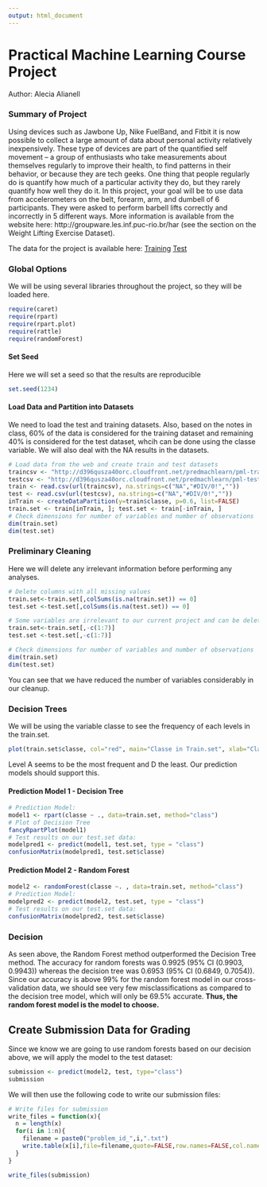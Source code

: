 ```yaml
---
output: html_document
---
```

Practical Machine Learning Course Project
========================================================
Author: Alecia Alianell

### Summary of Project
Using devices such as Jawbone Up, Nike FuelBand, and Fitbit it is now possible to collect a large amount of data about personal activity relatively inexpensively. These type of devices are part of the quantified self movement – a group of enthusiasts who take measurements about themselves regularly to improve their health, to find patterns in their behavior, or because they are tech geeks. One thing that people regularly do is quantify how much of a particular activity they do, but they rarely quantify how well they do it. In this project, your goal will be to use data from accelerometers on the belt, forearm, arm, and dumbell of 6 participants. They were asked to perform barbell lifts correctly and incorrectly in 5 different ways. More information is available from the website here: http://groupware.les.inf.puc-rio.br/har (see the section on the Weight Lifting Exercise Dataset).

The data for the project is available here:
[Training](https://d396qusza40orc.cloudfront.net/predmachlearn/pml-training.csv) 
[Test](https://d396qusza40orc.cloudfront.net/predmachlearn/pml-testing.csv)

### Global Options
We will be using several libraries throughout the project, so they will be loaded here.
```r
require(caret)
require(rpart)
require(rpart.plot)
require(rattle)
require(randomForest)
```
#### Set Seed
Here we will set a seed so that the results are reproducible
```r
set.seed(1234)
```
#### Load Data and Partition into Datasets
We need to load the test and training datasets.  Also, based on the notes in class, 60% of the data is considered for the training dataset and remaining 40% is considered for the test dataset, whcih can be done using the classe variable.  We will also deal with the NA results in the datasets.
```r
# Load data from the web and create train and test datasets
traincsv <- "http://d396qusza40orc.cloudfront.net/predmachlearn/pml-training.csv"
testcsv <- "http://d396qusza40orc.cloudfront.net/predmachlearn/pml-testing.csv"
train <- read.csv(url(traincsv), na.strings=c("NA","#DIV/0!",""))
test <- read.csv(url(testcsv), na.strings=c("NA","#DIV/0!",""))
inTrain <- createDataPartition(y=train$classe, p=0.6, list=FALSE)
train.set <- train[inTrain, ]; test.set <- train[-inTrain, ]
# Check dimensions for number of variables and number of observations
dim(train.set)
dim(test.set)
```
### Preliminary Cleaning
Here we will delete any irrelevant information before performing any analyses.
```r
# Delete columns with all missing values
train.set<-train.set[,colSums(is.na(train.set)) == 0]
test.set <-test.set[,colSums(is.na(test.set)) == 0]

# Some variables are irrelevant to our current project and can be deleted:
train.set<-train.set[,-c(1:7)]
test.set <-test.set[,-c(1:7)]

# Check dimensions for number of variables and number of observations
dim(train.set)
dim(test.set)
```
You can see that we have reduced the number of variables considerably in our cleanup.

### Decision Trees
We will be using the variable classe to see the frequency of each levels in the train.set.
```r
plot(train.set$classe, col="red", main="Classe in Train.set", xlab="Classe", ylab="Frequency")
```
Level A seems to be the most frequent and D the least. Our prediction models should support this.

#### Prediction Model 1 - Decision Tree
```r
# Prediction Model:
model1 <- rpart(classe ~ ., data=train.set, method="class")
# Plot of Decision Tree
fancyRpartPlot(model1)
# Test results on our test.set data:
modelpred1 <- predict(model1, test.set, type = "class")
confusionMatrix(modelpred1, test.set$classe)
```
#### Prediction Model 2 - Random Forest
```r
model2 <- randomForest(classe ~. , data=train.set, method="class")
# Prediction Model:
modelpred2 <- predict(model2, test.set, type = "class")
# Test results on our test.set data:
confusionMatrix(modelpred2, test.set$classe)
```

### Decision
As seen above, the Random Forest method outperformed the Decision Tree method.  The accuracy for random forests was 0.9925  (95% CI (0.9903, 0.9943)) whereas the decision tree was 0.6953 (95% CI (0.6849, 0.7054)). Since our accuracy is above 99% for the random forest model in our cross-validation data, we should see very few misclassifications as compared to the decision tree model, which will only be 69.5% accurate. **Thus, the random forest model is the model to choose.**


## Create Submission Data for Grading
Since we know we are going to use random forests based on our decision above, we will apply the model to the test dataset:
```r
submission <- predict(model2, test, type="class")
submission
```
We will then use the following code to write our submission files:
```r
# Write files for submission
write_files = function(x){
  n = length(x)
  for(i in 1:n){
    filename = paste0("problem_id_",i,".txt")
    write.table(x[i],file=filename,quote=FALSE,row.names=FALSE,col.names=FALSE)
  }
}

write_files(submission)
```